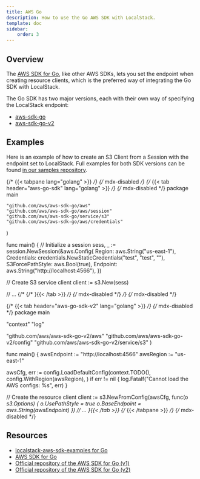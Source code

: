 ```yaml
---
title: AWS Go
description: How to use the Go AWS SDK with LocalStack.
template: doc
sidebar:
    order: 3
---
```


## Overview

The [AWS SDK for Go](https://aws.amazon.com/sdk-for-go/), like other AWS SDKs, lets you set the endpoint when creating resource clients,
which is the preferred way of integrating the Go SDK with LocalStack.

The Go SDK has two major versions, each with their own way of specifying the LocalStack endpoint:

* [aws-sdk-go](https://github.com/aws/aws-sdk-go)
* [aws-sdk-go-v2](https://github.com/aws/aws-sdk-go-v2)

## Examples

Here is an example of how to create an S3 Client from a Session with the endpoint set to LocalStack.
Full examples for both SDK versions can be found [in our samples repository](https://github.com/localstack/localstack-aws-sdk-examples/tree/main/go).

{/* {{< tabpane lang="golang" >}} */} {/* mdx-disabled */}
{/* {{< tab header="aws-go-sdk" lang="golang" >}} */} {/* mdx-disabled */}
package main

    "github.com/aws/aws-sdk-go/aws"
    "github.com/aws/aws-sdk-go/aws/session"
    "github.com/aws/aws-sdk-go/service/s3"
    "github.com/aws/aws-sdk-go/aws/credentials"
)

func main() {
  // Initialize a session
  sess, _ := session.NewSession(&aws.Config{
    Region:           aws.String("us-east-1"),
    Credentials:      credentials.NewStaticCredentials("test", "test", ""),
    S3ForcePathStyle: aws.Bool(true),
    Endpoint:         aws.String("http://localhost:4566"),
  })

  // Create S3 service client
  client := s3.New(sess)

  // ...
{/* {/* }{{< /tab >}} */} {/* mdx-disabled */} */} {/* mdx-disabled */}

{/* {{< tab header="aws-go-sdk-v2" lang="golang" >}} */} {/* mdx-disabled */}
package main

  "context"
  "log"

  "github.com/aws/aws-sdk-go-v2/aws"
  "github.com/aws/aws-sdk-go-v2/config"
  "github.com/aws/aws-sdk-go-v2/service/s3"
)

func main() {
  awsEndpoint := "http://localhost:4566"
  awsRegion := "us-east-1"
  
  awsCfg, err := config.LoadDefaultConfig(context.TODO(),
    config.WithRegion(awsRegion),
  )
  if err != nil {
    log.Fatalf("Cannot load the AWS configs: %s", err)
  }

  // Create the resource client
  client := s3.NewFromConfig(awsCfg, func(o *s3.Options) {
    o.UsePathStyle = true
    o.BaseEndpoint = aws.String(awsEndpoint)
  })
  // ...
}{{< /tab >}}
{/* {{< /tabpane >}} */} {/* mdx-disabled */}

## Resources

* [localstack-aws-sdk-examples for Go](https://github.com/localstack/localstack-aws-sdk-examples/tree/main/go)
* [AWS SDK for Go](https://aws.amazon.com/sdk-for-go/)
* [Official repository of the AWS SDK for Go (v1)](https://github.com/aws/aws-sdk-go)
* [Official repository of the AWS SDK for Go (v2)](https://github.com/aws/aws-sdk-go-v2)
